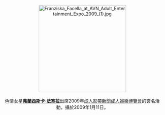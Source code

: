 <center>
[[File:Franziska_Facella_at_AVN_Adult_Entertainment_Expo_2009_(1).jpg|275px]]
<br><br>
色情女星'''[[弗蘭西斯卡·法塞拉|弗蘭西斯卡·法塞拉]]'''出席2009年[[成人影帶新聞成人娛樂博覽會|成人影帶新聞成人娛樂博覽會]]的簽名活動，攝於2009年1月11日。
<p>
</center>